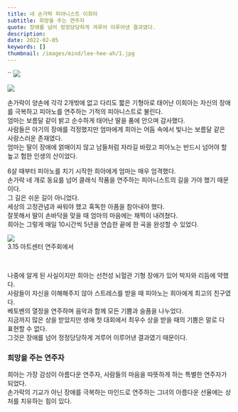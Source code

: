 ```yaml
---
title: 네 손가락 피아니스트 이희아
subtitle: 희망을 주는 연주자
quote: 장애를 넘어 정정당당하게 겨루어 이루어낸 결과였다.
description: 
date: 2022-02-05
keywords: []
thumbnail: /images/mind/lee-hee-ah/1.jpg
---
```


``
![](/images/mind/lee-hee-ah/1.jpg)

![](https://firebasestorage.googleapis.com/v0/b/mind-kr.appspot.com/o/img%2F102-5.jpg?alt=media&token=990a7a3f-f31a-4755-a791-79b2d5afe6a5)

  

손가락이 양손에 각각 2개밖에 없고 다리도 짧은 기형아로 태어난 이희아는 자신의 장애를 극복하고 피아노를 연주하는 기적의 피아니스트로 불린다.  
엄마는 보름달 같이 밝고 순수하게 태어난 딸을 품에 안으며 감사했다.  
사람들은 아기의 장애를 걱정했지만 엄마에게 희아는 어둠 속에서 빛나는 보름달 같은 사랑스러운 존재였다.  
엄마는 딸이 장애에 얽매이지 않고 남들처럼 자라길 바랐고 피아노는 반드시 넘어야 할 높고 험한 인생의 산이었다.  
  
6살 때부터 피아노를 치기 시작한 희아에게 엄마는 매우 엄격했다.  
손가락 네 개로 동요를 넘어 클래식 작품을 연주하는 피아니스트의 길을 가야 했기 때문이다.  
그 길은 쉬운 길이 아니었다.  
세상의 고정관념과 싸워야 했고 혹독한 아픔을 참아내야 했다.  
잘못해서 딸이 손바닥을 맞을 때 엄마의 마음에는 채찍이 내려쳤다.  
희아는 그렇게 매일 10시간씩 5년을 연습한 끝에 한 곡을 완성할 수 있었다.  

![](https://firebasestorage.googleapis.com/v0/b/mind-kr.appspot.com/o/img%2F102-4.jpg?alt=media&token=e044ddeb-a7e8-4fc7-b6aa-0c20021be4e5)  
3.15 아트센터 연주회에서

  

나중에 알게 된 사실이지만 희아는 선천성 뇌혈관 기형 장애가 있어 박자와 리듬에 약했다.  
사람들이 자신을 이해해주지 않아 스트레스를 받을 때 피아노는 희아에게 최고의 친구였다.  
베토벤의 열정을 연주하며 음악과 함께 모든 기쁨과 슬픔을 나누었다.  
지금까지 많은 상을 받았지만 생애 첫 대회에서 최우수 상을 받을 때의 기쁨은 말로 다 표현할 수 없다.  
그것은 장애를 넘어 정정당당하게 겨루어 이루어낸 결과였기 때문이다.  

### 희망을 주는 연주자

희아는 가장 감성이 아름다운 연주자, 사람들의 마음을 따뜻하게 하는 특별한 연주자가 되었다.  
손가락의 기교가 아닌 장애를 극복하는 마인드로 연주하는 그녀의 아름다운 선율에는 상처를 치유하는 힘이 있다.